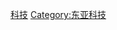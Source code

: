 {{Commonscat|Science and technology in Taiwan}}
{{Catmore}}

[[Category:台灣|科技]]
[[Category:东亚科技|Category:东亚科技]]